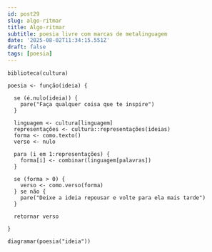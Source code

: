 ```yaml
---
id: post29
slug: algo-ritmar
title: Algo-ritmar
subtitle: poesia livre com marcas de metalinguagem
date: '2025-08-02T11:34:15.551Z'
draft: false
tags: [poesia]
---
```


```
biblioteca(cultura)

poesia <- função(ideia) {

  se (é.nulo(ideia)) {
    pare("Faça qualquer coisa que te inspire")
  }

  linguagem <- cultura[linguagem]
  representações <- cultura::representações(ideias)  
  forma <- como.texto()
  verso <- nulo

  para (i em 1:representações) {
    forma[i] <- combinar(linguagem[palavras])
  }

  se (forma > 0) {
    verso <- como.verso(forma)
  } se não {
    pare("Deixe a ideia repousar e volte para ela mais tarde")
  }

  retornar verso

}

diagramar(poesia("ideia"))
```